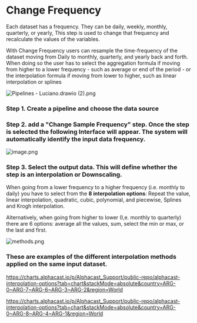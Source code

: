 # Change Frequency

Each dataset has a frequency. They can be daily, weekly, monthly, quarterly, or yearly, This step is used to change that frequency and recalculate the values of the variables.

With Change Frequency users can resample the time-frequency of the dataset moving from Daily to monthly, quarterly, and yearly back and forth. When doing so the user has to select the aggregation formula if moving from higher to a lower frequency - such as average or end of the period - or the interpolation formula if moving from lower to higher, such as linear interpolation or splines

![Pipelines - Luciano.drawio (2).png](https://alphacast-images.s3.us-west-2.amazonaws.com/next-s3-uploads/0308df9b-bcad-4d7e-93aa-b975321f6a02/Pipelines---Luciano.drawio-%282%29.png)

### Step 1. Create a pipeline and choose the data source

### Step 2. add a "Change Sample Frequency" step. Once the step is selected the following Interface will appear. The system will automatically identify the input data frequency. 

![image.png](https://alphacast-images.s3.us-west-2.amazonaws.com/next-s3-uploads/271a8678-8822-4df5-b1f0-c7be7d843a95/image.png)

### Step 3. Select the output data. This will define whether the step is an interpolation or Downscaling.

When going from a lower frequency to a higher frequency (i.e. monthly to daily) you have to select from the **8 interpolation options**: Repeat the value, linear interpolation, quadratic, cubic, polynomial, and piecewise, Splines and Krogh interpolation.

Alternatively, when going from higher to lower (I,e. monthly to quarterly) there are 6 options: average all the values, sum, select the min or max, or the last and first.

![methods.png](https://alphacast-images.s3.us-west-2.amazonaws.com/next-s3-uploads/ab706eb7-a159-40b5-af70-cbb175248209/methods.png)

### These are examples of the different interpolation methods applied on the same input dataset.

https://charts.alphacast.io/p/Alphacast_Support/public-repo/alphacast-interpolation-options?tab=chart&stackMode=absolute&country=ARG-0~ARG-7~ARG-6~ARG-3~ARG-2&region=World

https://charts.alphacast.io/p/Alphacast_Support/public-repo/alphacast-interpolation-options?tab=chart&stackMode=absolute&country=ARG-0~ARG-8~ARG-4~ARG-1&region=World
